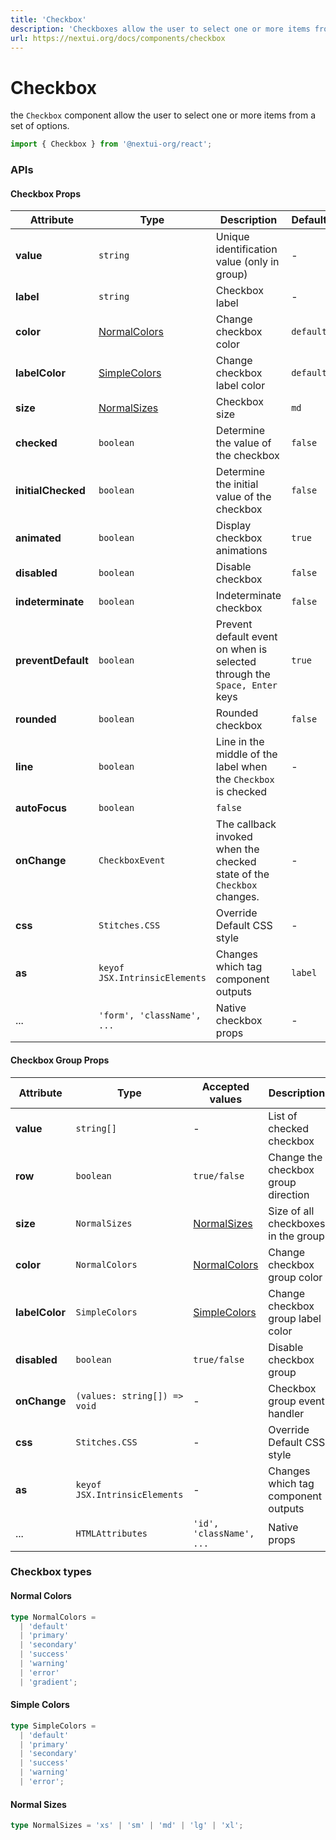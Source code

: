 ```yaml
---
title: 'Checkbox'
description: 'Checkboxes allow the user to select one or more items from a set of options.'
url: https://nextui.org/docs/components/checkbox
---
```


# Checkbox

the `Checkbox` component allow the user to select one or more items from a set of options.

```jsx
import { Checkbox } from '@nextui-org/react';
```

<CarbonAd />

<Spacer y={2} />

<Playground
  title="Default"
  desc="You can change the state with `checked` prop"
  files={checkboxContent.default_checkbox}
/>

<Playground
  title="Disabled"
  desc="Unusable and un-clickable `Checkbox`."
  files={checkboxContent.disabled}
/>

<Playground
  title="Sizes"
  desc="Change the size of the entire `Checkbox` including `padding`, `font-size` and `border` with the `size` property."
  files={checkboxContent.size}
/>

<Playground
  title="Colors"
  desc="You can change the color with `color` prop"
  files={checkboxContent.color}
/>

<Playground
  title="Label Colors"
  desc="You can change the `Checkbox` text color with `labelColor` prop"
  files={checkboxContent.labelColor}
/>

<Playground
  title="Rounded"
  desc="You can change the full style to a rounded `Checkbox` with the `rounded` property."
  files={checkboxContent.rounded}
/>

<Playground
  title="Indeterminate"
  desc="You can add the `indeterminate` property to add a different style to the `Checkbox`"
  files={checkboxContent.interminate}
/>

<Playground
  title="Line Through"
  desc="Add a line in the middle of the label when the `Checkbox` is checked with the property `line`"
  files={checkboxContent.lineThrough}
/>

<Playground
  title="No Animated"
  desc="You can disable the animation of the entire `Checkbox` with the property `animated={false}`."
  files={checkboxContent.noAnimation}
/>

<Playground
  title="Group"
  desc="You can manage a set of `Checkbox` with `Checkbox.Group`."
  files={checkboxContent.checkboxGroup}
/>

<Playground
  title="Row Group"
  desc="You can change the `Checkbox.Group` direction with `row` prop."
  files={checkboxContent.rowGroup}
/>

<Spacer y={3} />

### APIs

<Spacer y={2} />

#### Checkbox Props

| Attribute          | Type                           | Description                                                               | Default   |
| ------------------ | ------------------------------ | ------------------------------------------------------------------------- | --------- |
| **value**          | `string`                       | Unique identification value (only in group)                               | -         |
| **label**          | `string`                       | Checkbox label                                                            | -         |
| **color**          | [NormalColors](#normal-colors) | Change checkbox color                                                     | `default` |
| **labelColor**     | [SimpleColors](#simple-colors) | Change checkbox label color                                               | `default` |
| **size**           | [NormalSizes](#normal-sizes)   | Checkbox size                                                             | `md`      |
| **checked**        | `boolean`                      | Determine the value of the checkbox                                       | `false`   |
| **initialChecked** | `boolean`                      | Determine the initial value of the checkbox                               | `false`   |
| **animated**       | `boolean`                      | Display checkbox animations                                               | `true`    |
| **disabled**       | `boolean`                      | Disable checkbox                                                          | `false`   |
| **indeterminate**  | `boolean`                      | Indeterminate checkbox                                                    | `false`   |
| **preventDefault** | `boolean`                      | Prevent default event on when is selected through the `Space, Enter` keys | `true`    |
| **rounded**        | `boolean`                      | Rounded checkbox                                                          | `false`   |
| **line**           | `boolean`                      | Line in the middle of the label when the `Checkbox` is checked            | -         |
| **autoFocus**      | `boolean`                      | `false`                                                                   |
| **onChange**       | `CheckboxEvent`                | The callback invoked when the checked state of the `Checkbox` changes.    | -         |
| **css**            | `Stitches.CSS`                 | Override Default CSS style                                                | -         |
| **as**             | `keyof JSX.IntrinsicElements`  | Changes which tag component outputs                                       | `label`   |
| ...                | `'form', 'className', ...`     | Native checkbox props                                                     | -         |

<Spacer y={2} />

#### Checkbox Group Props

| Attribute      | Type                          | Accepted values                | Description                         | Default   |
| -------------- | ----------------------------- | ------------------------------ | ----------------------------------- | --------- |
| **value**      | `string[]`                    | -                              | List of checked checkbox            | `[]`      |
| **row**        | `boolean`                     | `true/false`                   | Change the checkbox group direction | `false`   |
| **size**       | `NormalSizes`                 | [NormalSizes](#normal-sizes)   | Size of all checkboxes in the group | `medium`  |
| **color**      | `NormalColors`                | [NormalColors](#normal-colors) | Change checkbox group color         | `default` |
| **labelColor** | `SimpleColors`                | [SimpleColors](#simple-colors) | Change checkbox group label color   | `default` |
| **disabled**   | `boolean`                     | `true/false`                   | Disable checkbox group              | `false`   |
| **onChange**   | `(values: string[]) => void`  | -                              | Checkbox group event handler        | -         |
| **css**        | `Stitches.CSS`                | -                              | Override Default CSS style          | -         |
| **as**         | `keyof JSX.IntrinsicElements` | -                              | Changes which tag component outputs | `div`     |
| ...            | `HTMLAttributes`              | `'id', 'className', ...`       | Native props                        | -         |

<Spacer y={2} />

### Checkbox types

<Spacer y={1} />

#### Normal Colors

```ts
type NormalColors =
  | 'default'
  | 'primary'
  | 'secondary'
  | 'success'
  | 'warning'
  | 'error'
  | 'gradient';
```

#### Simple Colors

```ts
type SimpleColors =
  | 'default'
  | 'primary'
  | 'secondary'
  | 'success'
  | 'warning'
  | 'error';
```

#### Normal Sizes

```ts
type NormalSizes = 'xs' | 'sm' | 'md' | 'lg' | 'xl';
```
